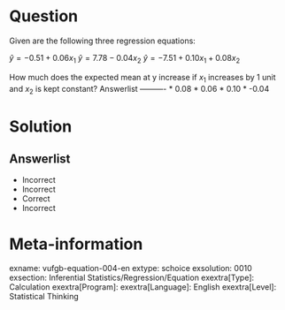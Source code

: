 Question
========

Given are the following three regression equations:

$\hat{y} = -0.51+0.06x_{1}$
$\hat{y} = 7.78-0.04x_{2}$
$\hat{y} = -7.51+0.10x_{1}+0.08x_{2}$

How much does the expected mean at y increase if $x_{1}$ increases by 1 unit and $x_{2}$ is kept constant? 
Answerlist
----------
* 0.08
* 0.06
* 0.10
* -0.04

Solution
========

Answerlist
----------
* Incorrect
* Incorrect
* Correct
* Incorrect

Meta-information
================
exname: vufgb-equation-004-en
extype: schoice
exsolution: 0010
exsection: Inferential Statistics/Regression/Equation
exextra[Type]: Calculation
exextra[Program]: 
exextra[Language]: English
exextra[Level]: Statistical Thinking

